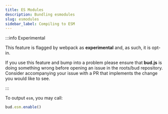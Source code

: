 ```yaml
---
title: ES Modules
description: Bundling esmodules
slug: esmodules
sidebar_label: Compiling to ESM
---
```


:::info Experimental

This feature is flagged by webpack as **experimental** and, as such, it is opt-in.

If you use this feature and bump into a problem please ensure that
**bud.js** is doing something wrong before opening an issue in the roots/bud repository. Consider accompanying your issue with
a PR that implements the change you would like to see.

:::

To output `esm`, you may call:

```ts title=bud.config.js
bud.esm.enable()
```
